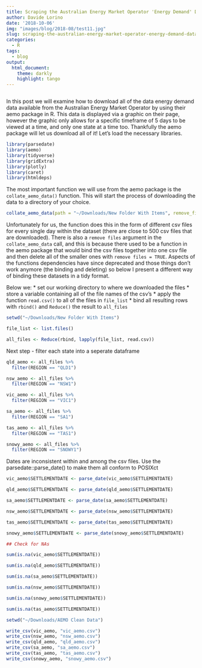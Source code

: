 ```yaml
---
title: Scraping the Australian Energy Market Operator 'Energy Demand' Data
author: Davide Lorino
date: '2018-10-06'
img: "images/blog/2018-08/test11.jpg"
slug: scraping-the-australian-energy-market-operator-energy-demand-data
categories:
  - R
tags:
  - blog
output:
  html_document:
    theme: darkly
    highlight: tango
---
```


```r

```

In this post we will examine how to download all of the data energy demand data available from the Australian Energy Market Operator by using their aemo package in R. This data is displayed via a graphic on their page, however the graphic only allows for a specific timeframe of 5 days to be viewed at a time, and only one state at a time too. Thankfully the aemo package will let us download all of it! Let's load the necessary libraries. 

```r
library(parsedate)
library(aemo)
library(tidyverse)
library(gridExtra)
library(plotly)
library(caret)
library(htmldeps)
```

The most important function we will use from the aemo package is the ```collate_aemo_data()``` function. This will start the process of downloading the data to a directory of your choice. 

```r
collate_aemo_data(path = "~/Downloads/New Folder With Items", remove_files = FALSE)
```

Unfortunately for us, the function does this in the form of different csv files for every single day within the dataset (there are close to 500 csv files that are downloaded). There is also a ```remove files``` argument in the ```collate_aemo_data``` call, and this is because there used to be a function in the aemo package that would bind the csv files together into one csv file and then delete all of the smaller ones with ```remove files = TRUE```. Aspects of the functions dependencies have since deprecated and those things don't work anymore (the binding and deleting) so below I present a different way of binding these datasets in a tidy format.  

Below we: 
* set our working directory to where we downloaded the files
* store a variable containing all of the file names of the csv's
* apply the function ```read.csv()``` to all of the files in ```file_list``` 
* bind all resulting rows with ```rbind()``` and ```Reduce()``` the result to ```all_files``` 

```r
setwd("~/Downloads/New Folder With Items")

file_list <- list.files()

all_files <- Reduce(rbind, lapply(file_list, read.csv))
```

Next step - filter each state into a seperate dataframe

```r
qld_aemo <- all_files %>%
  filter(REGION == "QLD1")

nsw_aemo <- all_files %>%
  filter(REGION == "NSW1")

vic_aemo <- all_files %>%
  filter(REGION == "VIC1")

sa_aemo <- all_files %>%
  filter(REGION == "SA1")

tas_aemo <- all_files %>%
  filter(REGION == "TAS1")

snowy_aemo <- all_files %>%
  filter(REGION == "SNOWY1")
```

Dates are inconsistent within and among the csv files. Use the parsedate::parse_date() to make them all conform to POSIXct

```r
vic_aemo$SETTLEMENTDATE <- parse_date(vic_aemo$SETTLEMENTDATE)

qld_aemo$SETTLEMENTDATE <- parse_date(qld_aemo$SETTLEMENTDATE)

sa_aemo$SETTLEMENTDATE <- parse_date(sa_aemo$SETTLEMENTDATE)

nsw_aemo$SETTLEMENTDATE <- parse_date(nsw_aemo$SETTLEMENTDATE)

tas_aemo$SETTLEMENTDATE <- parse_date(tas_aemo$SETTLEMENTDATE)

snowy_aemo$SETTLEMENTDATE <- parse_date(snowy_aemo$SETTLEMENTDATE)

## Check for NAs 

sum(is.na(vic_aemo$SETTLEMENTDATE))

sum(is.na(qld_aemo$SETTLEMENTDATE))

sum(is.na(sa_aemo$SETTLEMENTDATE))

sum(is.na(nsw_aemo$SETTLEMENTDATE))

sum(is.na(snowy_aemo$SETTLEMENTDATE))

sum(is.na(tas_aemo$SETTLEMENTDATE))
```
```r
setwd("~/Downloads/AEMO Clean Data")

write_csv(vic_aemo, "vic_aemo.csv")
write_csv(nsw_aemo, "nsw_aemo.csv")
write_csv(qld_aemo, "qld_aemo.csv")
write_csv(sa_aemo, "sa_aemo.csv")
write_csv(tas_aemo, "tas_aemo.csv")
write_csv(snowy_aemo, "snowy_aemo.csv")
```

